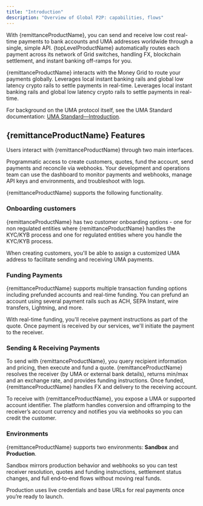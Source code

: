 ```yaml
---
title: "Introduction"
description: "Overview of Global P2P: capabilities, flows"
---
```


With {remittanceProductName}, you can send and receive low cost real-time payments to bank accounts and UMA addresses worldwide through a single, simple API. {topLevelProductName} automatically routes each payment across its network of Grid switches, handling FX, blockchain settlement, and instant banking off-ramps for you.

<CardGroup cols={3}>
  <Card title="Single API, global reach" icon="bolt">
     {remittanceProductName} interacts with the Money Grid to route your payments globally.
  </Card>
  <Card title="No Crypto Handling" icon="shield-check">
    Leverages local instant banking rails and global low latency crypto rails to settle payments in real-time.
  </Card>
  <Card title="Instant Delivery" icon="rocket">
    Leverages local instant banking rails and global low latency crypto rails to settle payments in real-time.
  </Card>
</CardGroup>

<Note>For background on the UMA protocol itself, see the UMA Standard documentation: [UMA Standard—Introduction](https://docs.uma.me/uma-standard/introduction).</Note>

<PaymentFlow/>

## {remittanceProductName} Features
Users interact with {remittanceProductName} through two main interfaces.

<Tabs>
  <Tab title="API">
   Programmatic access to create customers, quotes, fund the account, send payments and reconcile via webhooks.
  </Tab>
  <Tab title="Dashboard">
   Your development and operations team can use the dashboard to monitor payments and webhooks, manage API keys and environments, and troubleshoot with logs.
  </Tab>
</Tabs>

{remittanceProductName} supports the following functionality.  

### Onboarding customers
{remittanceProductName} has two customer onboarding options - one for non regulated entities where {remittanceProductName} handles the KYC/KYB process and one for regulated entities where you handle the KYC/KYB process.

When creating customers, you'll be able to assign a customized UMA address to facilitate sending and receiving UMA payments.

### Funding Payments
{remittanceProductName} supports multiple transaction funding options including prefunded accounts and real-time funding. You can prefund an account using several payment rails such as ACH, SEPA Instant, wire transfers, Lightning, and more.  

With real-time funding, you'll receive payment instructions as part of the quote. Once payment is received by our services, we'll initiate the payment to the receiver. 

### Sending & Receiving Payments
To send with {remittanceProductName}, you query recipient information and pricing, then execute and fund a quote. {remittanceProductName} resolves the receiver (by UMA or external bank details), returns min/max and an exchange rate, and provides funding instructions. Once funded, {remittanceProductName} handles FX and delivery to the receiving account.

To receive with {remittanceProductName}, you expose a UMA or supported account identifier. The platform handles conversion and offramping to the receiver’s account currency and notifies you via webhooks so you can credit the customer.

### Environments
{remittanceProductName} supports two environments: **Sandbox** and **Production**. 

Sandbox mirrors production behavior and webhooks so you can test receiver resolution, quotes and funding instructions, settlement status changes, and full end‑to‑end flows without moving real funds. 

Production uses live credentials and base URLs for real payments once you’re ready to launch.

